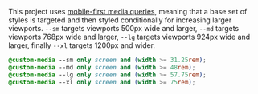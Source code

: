 This project uses [mobile-first media queries](http://www.html5rocks.com/en/mobile/responsivedesign/#toc-style-mobilefirst), meaning that a base set of styles is targeted and then styled conditionally for increasing larger viewports. `--sm` targets viewports 500px wide and larger, `--md` targets viewports 768px wide and larger, `--lg` targets viewports 924px wide and larger, finally `--xl` targets 1200px and wider.

```css
@custom-media --sm only screen and (width >= 31.25rem);
@custom-media --md only screen and (width >= 48rem);
@custom-media --lg only screen and (width >= 57.75rem);
@custom-media --xl only screen and (width >= 75rem);
```